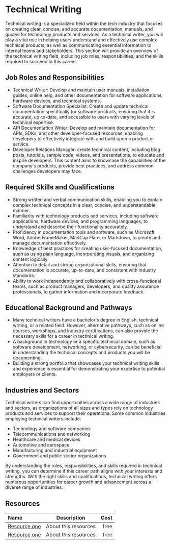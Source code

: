 # Technical Writing

Technical writing is a specialized field within the tech industry that focuses on creating clear, concise, and accurate
documentation, manuals, and guides for technology products and services. As a technical writer, you will play a vital role
in helping users understand and effectively use complex technical products, as well as communicating essential information
to internal teams and stakeholders. This section will provide an overview of the technical writing field, including job
roles, responsibilities, and the skills required to succeed in this career.

## Job Roles and Responsibilities

- Technical Writer: Develop and maintain user manuals, installation guides, online help, and other documentation for
  software applications, hardware devices, and technical systems.
- Software Documentation Specialist: Create and update technical documentation specifically for software products,
  ensuring that it is accurate, up-to-date, and accessible to users with varying levels of technical expertise.
- API Documentation Writer: Develop and maintain documentation for APIs, SDKs, and other developer-focused resources,
  enabling developers to effectively integrate with and build upon a product or service.
- Developer Relations Manager: create technical content, including blog posts, tutorials, sample code, videos, and presentations, to educate and inspire developers. This content aims to showcase the capabilities of the company's products, provide best practices, and address common challenges developers may face.

## Required Skills and Qualifications

- Strong written and verbal communication skills, enabling you to explain complex technical concepts in a clear, concise,
  and understandable manner.
- Familiarity with technology products and services, including software applications, hardware devices, and programming
  languages, to understand and describe their functionality accurately.
- Proficiency in documentation tools and software, such as Microsoft Word, Adobe FrameMaker, MadCap Flare, or Markdown, to
  create and manage documentation effectively.
- Knowledge of best practices for creating user-focused documentation, such as using plain language, incorporating visuals,
  and organizing content logically.
- Attention to detail and strong organizational skills, ensuring that documentation is accurate, up-to-date, and consistent
  with industry standards.
- Ability to work independently and collaboratively with cross-functional teams, such as product managers, developers, and
  quality assurance professionals, to gather information and incorporate feedback.

## Educational Background and Pathways

- Many technical writers have a bachelor's degree in English, technical writing, or a related field. However, alternative
  pathways, such as online courses, workshops, and industry certifications, can also provide the necessary skills for a career
  in technical writing.
- A background in technology or a specific technical domain, such as software development, networking, or cybersecurity,
  can be beneficial in understanding the technical concepts and products you will be documenting.
- Building a strong portfolio that showcases your technical writing skills and experience is essential for demonstrating
  your expertise to potential employers or clients.

## Industries and Sectors

Technical writers can find opportunities across a wide range of industries and sectors, as organizations of all sizes and
types rely on technology products and services to support their operations. Some common industries employing technical
writers include:

- Technology and software companies
- Telecommunications and networking
- Healthcare and medical devices
- Automotive and aerospace
- Manufacturing and industrial equipment
- Government and public sector organizations

By understanding the roles, responsibilities, and skills required in technical writing, you can determine if this career
path aligns with your interests and strengths. With the right skills and qualifications, technical writing offers numerous
opportunities for career growth and advancement across a diverse range of industries.

## Resources

| Name   | Description | Cost |
| :----- | :----: | ----: |
| [Resource one](https://example.com/)    |  About this resources   |   free |
| [Resource one](https://example.com/)    |  About this resources   |   free |